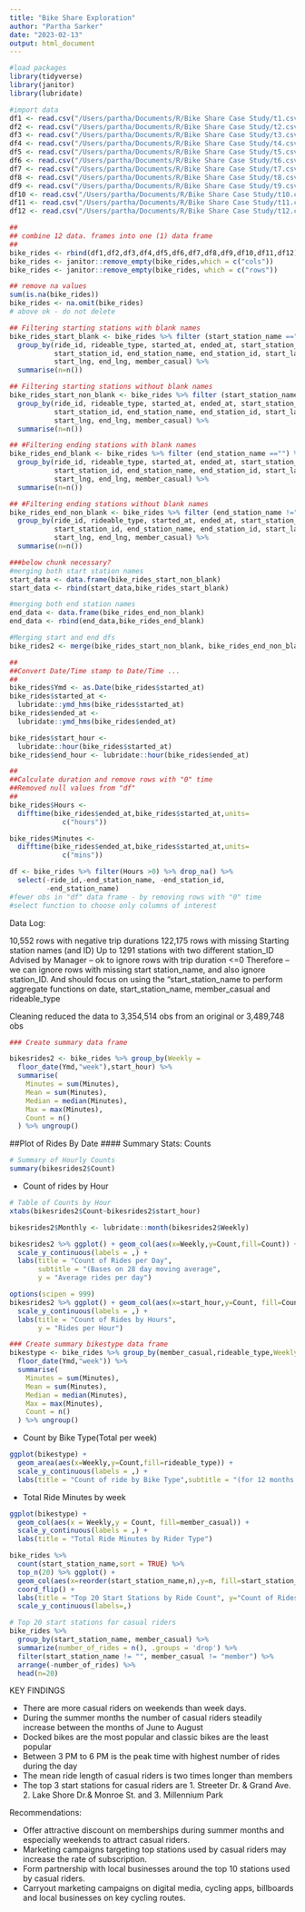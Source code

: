 ```yaml
---
title: "Bike Share Exploration"
author: "Partha Sarker"
date: "2023-02-13"
output: html_document
---
```


```r
#load packages
library(tidyverse)
library(janitor)
library(lubridate)
```

```r
#import data
df1 <- read.csv("/Users/partha/Documents/R/Bike Share Case Study/t1.csv")
df2 <- read.csv("/Users/partha/Documents/R/Bike Share Case Study/t2.csv")
df3 <- read.csv("/Users/partha/Documents/R/Bike Share Case Study/t3.csv")
df4 <- read.csv("/Users/partha/Documents/R/Bike Share Case Study/t4.csv")
df5 <- read.csv("/Users/partha/Documents/R/Bike Share Case Study/t5.csv")
df6 <- read.csv("/Users/partha/Documents/R/Bike Share Case Study/t6.csv")
df7 <- read.csv("/Users/partha/Documents/R/Bike Share Case Study/t7.csv")
df8 <- read.csv("/Users/partha/Documents/R/Bike Share Case Study/t8.csv")
df9 <- read.csv("/Users/partha/Documents/R/Bike Share Case Study/t9.csv")
df10 <- read.csv("/Users/partha/Documents/R/Bike Share Case Study/t10.csv")
df11 <- read.csv("/Users/partha/Documents/R/Bike Share Case Study/t11.csv")
df12 <- read.csv("/Users/partha/Documents/R/Bike Share Case Study/t12.csv")
```

```r
##
## combine 12 data. frames into one (1) data frame
##
bike_rides <- rbind(df1,df2,df3,df4,df5,df6,df7,df8,df9,df10,df11,df12)
bike_rides <- janitor::remove_empty(bike_rides,which = c("cols"))
bike_rides <- janitor::remove_empty(bike_rides, which = c("rows"))

## remove na values
sum(is.na(bike_rides))
bike_rides <- na.omit(bike_rides)
# above ok - do not delete
```

```r
## Filtering starting stations with blank names
bike_rides_start_blank <- bike_rides %>% filter (start_station_name =="") %>%
  group_by(ride_id, rideable_type, started_at, ended_at, start_station_name,
           start_station_id, end_station_name, end_station_id, start_lat,
           start_lng, end_lng, member_casual) %>%
  summarise(n=n())

## Filtering starting stations without blank names
bike_rides_start_non_blank <- bike_rides %>% filter (start_station_name !="") %>%
  group_by(ride_id, rideable_type, started_at, ended_at, start_station_name,
           start_station_id, end_station_name, end_station_id, start_lat,
           start_lng, end_lng, member_casual) %>%
  summarise(n=n())

## #Filtering ending stations with blank names
bike_rides_end_blank <- bike_rides %>% filter (end_station_name =="") %>%
  group_by(ride_id, rideable_type, started_at, ended_at, start_station_name,
           start_station_id, end_station_name, end_station_id, start_lat,
           start_lng, end_lng, member_casual) %>%
  summarise(n=n())

## #Filtering ending stations without blank names
bike_rides_end_non_blank <- bike_rides %>% filter (end_station_name !="") %>%
  group_by(ride_id, rideable_type, started_at, ended_at, start_station_name,
           start_station_id, end_station_name, end_station_id, start_lat,
           start_lng, end_lng, member_casual) %>%
  summarise(n=n())

###below chunk necessary?
#merging both start station names
start_data <- data.frame(bike_rides_start_non_blank)
start_data <- rbind(start_data,bike_rides_start_blank)

#merging both end station names
end_data <- data.frame(bike_rides_end_non_blank)
end_data <- rbind(end_data,bike_rides_end_blank)
```

```r
#Merging start and end dfs
bike_rides2 <- merge(bike_rides_start_non_blank, bike_rides_end_non_blank, by = "ride_id")
```

```r
##
##Convert Date/Time stamp to Date/Time ...
##
bike_rides$Ymd <- as.Date(bike_rides$started_at)
bike_rides$started_at <- 
  lubridate::ymd_hms(bike_rides$started_at)
bike_rides$ended_at <-
  lubridate::ymd_hms(bike_rides$ended_at)

bike_rides$start_hour <-
  lubridate::hour(bike_rides$started_at)
bike_rides$end_hour <- lubridate::hour(bike_rides$ended_at)
```

```r

##
##Calculate duration and remove rows with "0" time
##Removed null values from "df"
##
bike_rides$Hours <-
  difftime(bike_rides$ended_at,bike_rides$started_at,units= 
             c("hours"))

bike_rides$Minutes <-
  difftime(bike_rides$ended_at,bike_rides$started_at,units= 
             c("mins"))

df <- bike_rides %>% filter(Hours >0) %>% drop_na() %>%
  select(-ride_id,-end_station_name, -end_station_id,
         -end_station_name)
#fewer obs in "df" data frame - by removing rows with "0" time
#select function to choose only columns of interest
```

Data Log:

10,552 rows with negative trip durations 122,175 rows with missing
Starting station names (and ID) Up to 1291 stations with two different
station_ID Advised by Manager -- ok to ignore rows with trip duration
\<=0 Therefore -- we can ignore rows with missing start station_name,
and also ignore station_ID. And should focus on using the
"start_station_name to perform aggregate functions on date,
start_station_name, member_casual and rideable_type

Cleaning reduced the data to 3,354,514 obs from an original or 3,489,748
obs

```r
### Create summary data frame

bikesrides2 <- bike_rides %>% group_by(Weekly =
  floor_date(Ymd,"week"),start_hour) %>%
  summarise(
    Minutes = sum(Minutes),
    Mean = sum(Minutes),
    Median = median(Minutes),
    Max = max(Minutes),
    Count = n()
  ) %>% ungroup()
```

##Plot of Rides By Date \#### Summary Stats: Counts

```r
# Summary of Hourly Counts
summary(bikesrides2$Count)
```

-   Count of rides by Hour

```r
# Table of Counts by Hour
xtabs(bikesrides2$Count~bikesrides2$start_hour)
```

```r
bikesrides2$Monthly <- lubridate::month(bikesrides2$Weekly)

bikesrides2 %>% ggplot() + geom_col(aes(x=Weekly,y=Count,fill=Count)) +
  scale_y_continuous(labels = ,) +
  labs(title = "Count of Rides per Day",
       subtitle = "(Bases on 28 day moving average",
       y = "Average rides per day")
```

```r
options(scipen = 999)
bikesrides2 %>% ggplot() + geom_col(aes(x=start_hour,y=Count, fill=Count)) +
  scale_y_continuous(labels = ,) +
  labs(title = "Count of Rides by Hours",
       y = "Rides per Hour")
```

```r
### Create summary bikestype data frame
bikestype <- bike_rides %>% group_by(member_casual,rideable_type,Weekly =
  floor_date(Ymd,"week")) %>%
  summarise(
    Minutes = sum(Minutes),
    Mean = sum(Minutes),
    Median = median(Minutes),
    Max = max(Minutes),
    Count = n()
  ) %>% ungroup()
```

-   Count by Bike Type(Total per week)

```r
ggplot(bikestype) +
  geom_area(aes(x=Weekly,y=Count,fill=rideable_type)) +
  scale_y_continuous(labels = ,) +
  labs(title = "Count of ride by Bike Type",subtitle = "(for 12 months ending 31-03-2021)")
```

-   Total Ride Minutes by week

```r
ggplot(bikestype) + 
  geom_col(aes(x = Weekly,y = Count, fill=member_casual)) +
  scale_y_continuous(labels = ,) +
  labs(title = "Total Ride Minutes by Rider Type")
```

```r
bike_rides %>%
  count(start_station_name,sort = TRUE) %>%
  top_n(20) %>% ggplot() +
  geom_col(aes(x=reorder(start_station_name,n),y=n, fill=start_station_name)) +
  coord_flip() +
  labs(title = "Top 20 Start Stations by Ride Count", y="Count of Rides") +
  scale_y_continuous(labels=,)
```

```r
# Top 20 start stations for casual riders
bike_rides %>% 
  group_by(start_station_name, member_casual) %>% 
  summarize(number_of_rides = n(), .groups = 'drop') %>% 
  filter(start_station_name != "", member_casual != "member") %>% 
  arrange(-number_of_rides) %>% 
  head(n=20)
```

KEY FINDINGS

-   There are more casual riders on weekends than week days.
-   During the summer months the number of casual riders steadily
    increase between the months of June to August
-   Docked bikes are the most popular and classic bikes are the least
    popular
-   Between 3 PM to 6 PM is the peak time with highest number of rides
    during the day
-   The mean ride length of casual riders is two times longer than
    members
-   The top 3 start stations for casual riders are 1. Streeter Dr. &
    Grand Ave. 2. Lake Shore Dr.& Monroe St. and 3. Millennium Park

Recommendations:

-   Offer attractive discount on memberships during summer months and
    especially weekends to attract casual riders.
-   Marketing campaigns targeting top stations used by casual riders may
    increase the rate of subscription.
-   Form partnership with local businesses around the top 10 stations
    used by casual riders.
-   Carryout marketing campaigns on digital media, cycling apps,
    billboards and local businesses on key cycling routes.

